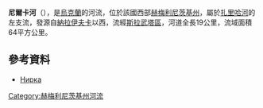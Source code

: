 '''尼爾卡河'''（{{lang-uk|Нирка}}），是[[烏克蘭|烏克蘭]]的河流，位於該國西部[[赫梅利尼茨基州|赫梅利尼茨基州]]，屬於[[扎里哈河|扎里哈河]]的左支流，發源自[[納拉伊夫卡_(斯拉武塔區)|納拉伊夫卡]]以西，流經[[斯拉武塔區|斯拉武塔區]]，河道全長19公里，流域面積64平方公里。

==參考資料==
*[https://web.archive.org/web/20160324180453/http://vodgosp.km.ua/water-resources.php Нирка]

{{DEFAULTSORT:Нирка}}
[[Category:赫梅利尼茨基州河流|Category:赫梅利尼茨基州河流]]


{{Ukraine-river-stub}}